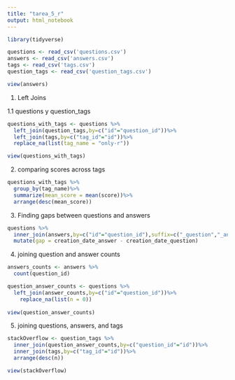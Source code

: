 ```yaml
---
title: "tarea_5_r"
output: html_notebook
---
```


```r

library(tidyverse)

questions <- read_csv('questions.csv')
answers <- read_csv('answers.csv')
tags <- read_csv('tags.csv')
question_tags <- read_csv('question_tags.csv')

view(answers)

```
1.    Left Joins

1.1   questions y question_tags
```r
questions_with_tags <- questions %>%
  left_join(question_tags,by=c("id"="question_id"))%>%
  left_join(tags,by=c("tag_id"="id"))%>%
  replace_na(list(tag_name = "only-r"))

view(questions_with_tags)

```

2.    comparing scores across tags

```r

questions_with_tags %>%
  group_by(tag_name)%>%
  summarize(mean_score = mean(score))%>%
  arrange(desc(mean_score))

```

3.    Finding gaps between questions and answers
```r
questions %>%
  inner_join(answers,by=c("id"="question_id"),suffix=c("_question","_answer"))%>%
  mutate(gap = creation_date_answer - creation_date_question)
```
4.    joining question and answer counts
```r
answers_counts <- answers %>%
  count(question_id)

question_answer_counts <- questions %>%
  left_join(answer_counts,by=c("id"="question_id"))%>%
    replace_na(list(n = 0))
  
view(question_answer_counts)

```
5.    joining questions, answers, and tags
```r
stackOverflow <- question_tags %>%
  inner_join(question_answer_counts,by=c("question_id"="id"))%>%
  inner_join(tags,by=c("tag_id"="id"))%>%
  arrange(desc(n))

view(stackOverflow)


```

